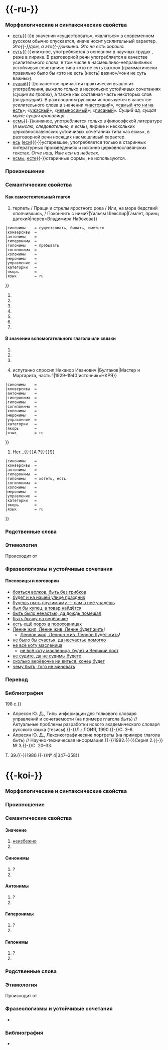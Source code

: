{{Cf|быт}}
= {{-ru-}} =
{{Лексема в Викиданных|L2111}}

=== Морфологические и синтаксические свойства ===
{{гл ru ^a/c
|слоги={{по-слогам|быть}}
}}

* [[есть]]{{-}}в значении «существовать», «являться» в современном русском обычно опускается, иначе носит усилительный характер. ''Это{{-}}дом, а это{{-}}хижина.'' ''Это не есть хорошо.''
* [[суть]]{{-}}книжное, употребляется в основном в научных трудах {{итп}}, реже в лирике. В разговорной речи употребляется в качестве усилительного слова, в том числе в насмешливо-неправильных устойчивых сочетаниях типа «это не суть важно» (грамматически правильно было бы «это не есть (несть) важно»/«они не суть важны»).
* [[сущий]]{{-}}в качестве причастия практически вышло из употребления, выжило только в нескольких устойчивых сочетаниях (''сущие во гробех''), а также как составная часть некоторых слов (''вездесущий''). В разговорном русском используется в качестве усилительного слова в значении «[[настоящий]]», «[[самый что ни на есть]]»; «[[ужасный]]», «[[невыносимый]]»; «[[писаный]]». ''Сущий ад, сущая му́ка; сущая красавица.''
* [[есмь]]{{-}}книжное, употребляется только в философской литературе (''я мыслю, следовательно, я есмь''), лирике и нескольких церковнославянских устойчивых сочетаниях типа «аз есмь», в разговорной речи носящих насмешливый характер.
* [[есь]] ([[еси]]){{-}}устаревшее, употребляется только в старинных литературных произведениях и исконно церковнославянских текстах. ''Отче наш, Иже еси на небесех.''
* [[есмы]], [[есте]]{{-}}старинные формы, не используются.

{{морфо-ru|бы|+ть|и=т}}

=== Произношение ===
{{transcription-ru|быть|Ru-быть.ogg}}

=== Семантические свойства ===

==== Как самостоятельный глагол ====

# {{значение
 |определение = [[существовать]]
 |пометы      = 
 |примеры     = {{пример|{{выдел|Быть}} иль не {{выдел|быть}}{{-}}вот в этом / Вопрос; что лучше для души{{-}}терпеть / Пращи и стрелы яростного рока / Или, на море бедствий ополчившись, / Покончить с ними?|Уильям Шекспир|Гамлет, принц датский|перев=Владимира Набокова}}
 |синонимы    = существовать, бывать, иметься
 |конверсивы  = 
 |антонимы    = 
 |гиперонимы  = 
 |гипонимы    = пребывать
 |согипонимы  = 
 |холонимы    = 
 |меронимы    = 
 |управление  = 
 |категории   = 
 |якорь       = 
 |язык        = ru
}}
# {{значение
 |определение = [[иметься]] (в наличии, в распоряжении, в продаже {{итп}})
 |пометы      = 
 |примеры     = {{пример|У него {{выдел|была}} прекрасная библиотека.}} {{пример|И ты войдёшь тропинкою пятнистой туда, в мой лес, и яркий и тенистый, где сердце {{выдел|есть}} у каждого листка, туда, где нет ни жалоб, ни желаний, где азбуке душистой ветерка учился я у ландыша и лани.|В. В. Набоков|Сонет („Весенний лес мне чудится…“)|1921|источник=НКРЯ}}
 |синонимы    = иметься
 |конверсивы  = иметь, обладать
 |антонимы    = 
 |гиперонимы  = 
 |гипонимы    = водиться, найтись
 |согипонимы  = 
 |холонимы    = 
 |меронимы    = 
 |управление  = 
 |категории   = 
 |якорь       = 
 |язык        = ru
}}
# {{значение
 |определение = иметь [[расположение]], занимать какое-либо [[место]] в пространстве
 |пометы      = 
 |примеры     = {{пример|Раньше в этой комнате {{выдел|был}} кабинет отца.}}
 |синонимы    = находиться, располагаться, размещаться
 |конверсивы  = 
 |антонимы    = 
 |гиперонимы  = 
 |гипонимы    = 
 |согипонимы  = 
 |холонимы    = 
 |меронимы    = 
 |управление  = 
 |категории   = 
 |якорь       = 
 |язык        = ru
}}
# {{значение
 |определение = [[находиться]] где-либо в данное (определённое) время
 |пометы      = 
 |примеры     = {{пример|Вчера мы {{выдел|были}} в кино.}}
 |синонимы    = присутствовать
 |конверсивы  = 
 |антонимы    = отсутствовать
 |гиперонимы  = 
 |гипонимы    = 
 |согипонимы  = 
 |холонимы    = 
 |меронимы    = 
 |управление  = 
 |категории   = 
 |якорь       = 
 |язык        = ru
}}
# {{значение
 |определение = [[иметься]] на ком-либо (об одежде, обуви, украшениях {{итп}})
 |пометы      = 
 |примеры     = {{пример|На нём {{выдел|была}} серая куртка с меховым воротником, чёрный картуз с узкими полями и прямым длинным четырёхугольным козырьком|А. И. Куприн|Изумруд|1907|источник=НКРЯ}}
 |синонимы    = 
 |конверсивы  = 
 |антонимы    = 
 |гиперонимы  = 
 |гипонимы    = 
 |согипонимы  = 
 |холонимы    = 
 |меронимы    = 
 |управление  = 
 |категории   = 
 |якорь       = 
 |язык        = ru
}}
# {{значение
 |определение = [[приходить]], [[приезжать]] куда-либо; [[посещать]] кого-либо
 |пометы      = 
 |примеры     = {{пример|Врач ещё не {{выдел|был}} у больного.}}
 |синонимы    = заходить, [разг.] забегать, [разг.] заглядывать
 |конверсивы  = 
 |антонимы    = 
 |гиперонимы  = 
 |гипонимы    = бывать, побывать; навещать, наведываться, проведывать, [офиц.] наносить визит; посещать; приходить, приезжать, прибывать
 |согипонимы  = 
 |холонимы    = 
 |меронимы    = 
 |управление  = 
 |категории   = 
 |якорь       = 
 |язык        = ru
}}
# {{значение
 |определение = [[происходить]], [[совершаться]], [[случаться]]
 |пометы      = 
 |примеры     = {{пример|Собрание {{выдел|будет}} завтра в пять часов.}}
 |синонимы    = происходить, совершаться, случаться; [[иметь место]]
 |конверсивы  = 
 |антонимы    = 
 |гиперонимы  = 
 |гипонимы    = 
 |согипонимы  = 
 |холонимы    = 
 |меронимы    = 
 |управление  = 
 |категории   = 
 |якорь       = 
 |язык        = ru
}}
# {{значение
 |определение = [[поступать]], [[вести себя]] каким-либо образом
 |пометы      = 
 |примеры     = {{пример|Челобитшики затужили, как с Ершем {{выдел|быти}}, как пособити, как Ерша добыти.||Ерш. Ерш., 17, 1-я пол. XVII в.|источник=СОРЯ}}
 |синонимы    = поступать
 |конверсивы  = 
 |антонимы    = 
 |гиперонимы  = 
 |гипонимы    = 
 |согипонимы  = 
 |холонимы    = 
 |меронимы    = 
 |управление  = 
 |категории   = 
 |якорь       = 
 |язык        = ru
}}

==== В значении вспомогательного глагола или связки ====

# {{значение
 |определение = употребляется в значении [[связка|связки]] между подлежащим и именным сказуемым; [[являться]] кем-либо, чем-либо, каким-либо (''формы настоящего времени в современном русском обычно опускаются, в особенности перед прилагательными'')
 |пометы      = 
 |примеры     = {{пример|Погода {{выдел|была}} хорошая. Ошибка {{выдел|будет}} налицо. Что {{выдел|есть}} основа дружбы? Кредиты {{выдел|есть}} основа роста активности бизнеса.}} {{пример|И неподкупный голос мой {{выдел|был}} эхо русского народа.|А. С. Пушкин|К Н. Я. Плюсковой („На лире скромной…“)|1818|источник=НКРЯ}} {{пример|Он {{выдел|был}} таким умным. Она {{выдел|будет}} самой красивой.}}
 |синонимы    = являться
 |конверсивы  = 
 |антонимы    = 
 |гиперонимы  = 
 |гипонимы    = 
 |согипонимы  = 
 |холонимы    = 
 |меронимы    = 
 |управление  = 
 |категории   = 
 |якорь       = 
 |язык        = ru
}}
# {{значение
 |определение = употребляется в формах [[будущее время|будущего времени]] с неопределённой формой глаголов несовершенного вида для образования будущего времени изъявительного наклонения
 |пометы      = 
 |примеры     = {{пример|{{выдел|Буду}} плавать. {{выдел|Будет}} храпеть. {{выдел|Будешь}} звонить.}}
 |синонимы    = 
 |конверсивы  = 
 |антонимы    = 
 |гиперонимы  = 
 |гипонимы    = 
 |согипонимы  = 
 |холонимы    = 
 |меронимы    = 
 |управление  = 
 |категории   = 
 |якорь       = 
 |язык        = ru
}}
# {{значение
 |определение = употребляется для образования сложных форм [[страдательный залог|страдательного залога]]
 |пометы      = 
 |примеры     = {{пример| Лошадка {{выдел|была}} то и дело понукаема извозчиком.}} {{пример|Список литературы {{выдел|будет}} приведён на последней странице.}}
 |синонимы    = 
 |конверсивы  = 
 |антонимы    = 
 |гиперонимы  = 
 |гипонимы    = 
 |согипонимы  = 
 |холонимы    = 
 |меронимы    = 
 |управление  = 
 |категории   = 
 |якорь       = 
 |язык        = ru
}}
# {{значение
 |определение = употребляется в формах будущего времени в значении связки настоящего времени
 |пометы      = [разг.]
 |примеры     = {{пример|{{-}}Вы кто такой {{выдел|будете}}, гражданин?{{-}}испуганно спросил Никанор Иванович.|Булгаков|Мастер и Маргарита, часть 1|1929–1940|источник=НКРЯ}}
 |синонимы    = 
 |конверсивы  = 
 |антонимы    = 
 |гиперонимы  = 
 |гипонимы    = 
 |согипонимы  = 
 |холонимы    = 
 |меронимы    = 
 |управление  = 
 |категории   = 
 |якорь       = 
 |язык        = ru
}}
# {{значение
 |определение = в [[эллипсис]]ах заменяет собственно глагол, в особенности «хотеть» и «есть»
 |пометы      = [разг.]
 |примеры     = {{пример|{{выдел|Будешь}} суп? // Суп{{-}}да, а картошки не {{выдел|буду}}.}} {{пример|[[выпить|Хочешь]]?{{-}}Нет…{{-}}А {{выдел|будешь}}?{{-}}{{выдел|[[напиться|Буду]]}}!}}
 |синонимы    = 
 |конверсивы  = 
 |антонимы    = 
 |гиперонимы  = 
 |гипонимы    = хотеть, есть
 |согипонимы  = 
 |холонимы    = 
 |меронимы    = 
 |управление  = 
 |категории   = 
 |якорь       = 
 |язык        = ru
}}

=== Родственные слова ===
{{родств-блок
|существительные=бытие
|прилагательные=будущий, бывший, бывалый, вездесущий, насущный, существительное, присутствующий
|глаголы=отбыть, прибыть, побыть; присутствовать, существовать
|местоимения=
|полн=бы
}}

=== Этимология ===
Происходит от {{этимология:быть|да}}

=== Фразеологизмы и устойчивые сочетания ===
{{Фразеологизмы|
* {{скр2|бля буду}}
* [[будем посмотреть]]
** [[будем поглядеть]]
* [[будет тебе]]
** [[будет вам]]
* [[буди Бог|буди Бог между кем-либо]]
* будь другом
* будь здоров
* будь не во гнев
** не во гнев будь сказано
* будь спокоен
** будьте спокойны
* будь то…, или…
** будет ли то…, или…
* [[будь ты проклят|будь ты (он, она) проклят, проклята]]
* будь что будет
* будь я проклят
* был да сплыл
* была не была
* было дело
* быть в большой деревне
* быть в людях
* быть в обращении
* быть в ответе
* быть в состоянии
* быть или не быть?
* быть может
* быть на игле
* быть на коне
* быть на посылках
* быть на ты
* быть не может
* быть обсаженным братвой
* быть по корешам
* быть по сему
* быть с языком
* быть самим собой
* быть так
* в Греции всё есть
* век будет помнить
** век будешь помнить
* всё будет Украина
* где бы ни было
* где бы то ни было
* да будет так
* да будет
* давай не будем
** давайте не будем
* должно быть
* жил-был
* жирно будет
* и будь здоров
* и был таков
* как бы то ни было
* [[как был|как был (была)]]
** [[в чём был|в чём был (была)]]
* как быть
* как не быть
* какой бы то ни было
* какой ни на есть
* кто есть кто
* может быть
* надо быть
* не будь дурак
* не было печали
* не в обиду будь сказано
* не к ночи будь помянут
* не может быть и речи
* не тем будь помянут
* не тут-то было
* [[ничего не будет|ничего не будет (''кому-либо'' за ''что-либо'')]]
* ноги не будет
* самый что ни на есть
* стало быть
* так и быть
* то есть
* что будет, то будет
* что есть силы
* чтоб духу твоего не было
* чтоб тебе пусто было
* чтобы неповадно было
* я не я буду
* я больше так не буду
}}

==== Пословицы и поговорки ====
* [[бояться волков, быть без грибков]]
* [[будет и на нашей улице праздник]]
* [[будешь рыть другим яму — сам в неё упадёшь]]
* [[был бы купец, а товар найдётся]]
* [[быть было ненастью, да дождь помешал]]
* [[быть бычку на верёвочке]]
* [[есть ещё порох в пороховницах]]
* [[Ленин жил, Ленин жив, Ленин будет жить]]!
** [[Леннон жил, Леннон жив, Леннон будет жить]]!
* [[не было бы счастья, да несчастье помогло]]
* [[не всё коту масленица]]
** [[не всё коту масленица, будет и Великий пост]]
* [[не судите, да не судимы будете]]
* [[сколько верёвочке ни виться, конец будет]]
* [[чему быть, того не миновать]]

=== Перевод ===
{{перев-блок|существовать, находиться, являться
|en=[[be]]
|ar=[[كان]]
|vep=[[olda]]
|hy=[[լինել]]
|bg=[[съм]]
|bua=[[байха]]
|hu=[[lenni]]
|vi=[[là]]
|el=[[είμαι]]
|da=[[være]]
|he=[[היה]]
|is=[[vera]]
|es=[[ser]], [[estar]]
|it=[[essere]]
|zh=[[是]]
|ko=[[있다]]
|ku=[[bûn]]
|la=[[sum]]
|lv=[[būt]]
|mn=[[байх]]
|de=[[sein]]
|nl=[[zijn]]
|no=[[være]]
|os=[[уын]]
|pi=[[bhavati]]
|pl=[[być]]
|pt=[[ser]]
|ro=[[fi]]
|sr=[[biti]]
|cu-Cyrl=[[бꙑти]], [[бъіти]]
|tt.cyr=[[булырга]]; [[бар]]
|tt.lat=[[bar]]
|tg=[[будан]], [[ҳаст]]
|tr=[[olmak]]
|uk=[[бути]]
|fi=[[olla]]
|fr=[[être]]
|cs=[[být]]
|sv=[[vara]] (är, var, varit)
|eo=[[esti]]
|et=[[olema]]
}}
{{перев-блок|находиться, присутствовать, состоять
|en=
|de=
|fr=
|it=
|es=
|uk=
|kk=
}}
{{перев-блок|являться
|en=
|de=
|fr=
|it=
|es=
|uk=
|kk=
}}
{{перев-блок|поступать
|en=behave
|de=
|fr=
|it=
|es=
|uk=
|kk=
}}

=== Библиография ===
{{библио|Селиверстова О. Н.|Семантический анализ предикативных притяжательных конструкций с глаголом «быть»|Вопросы языкознания, 1973, № 5||95-105}}
{{библио|Селиверстова О. Н.|Компонентный анализ многозначных слов. На материале некоторых русских глаголов.||М.: Наука, 1975}}
{{библио|Арутюнова Н. Д.|Предложение и его смысл.||М.: Наука, 1976}}
{{библио|Селиверстова О. Н.|Экзистенциальность и посессивность в языке и речи.||М.: Наука, 1983}}
{{библио|Арутюнова Н. Д., Ширяев Е. Н.|Русское предложение: Бытийный тип.||М.: Русский язык, 1983.{{-}}198 с.}}
{{библио
|авторы= Арутюнова Н. Д.
|название=Тождество и подобие
|издание=Логический анализ языка. Тождество и подобие. Сравнение и идентификация.
|редактор=Арутюнова Н. Д.
|изд-во=М.: Институт языкознания АН СССР, 1990
|стр=17, 20, 22
|детально=1
}}
{{библио
|авторы= Шмелёв А. Д.
|название=Парадоксы идентификации
|издание=Логический анализ языка. Тождество и подобие. Сравнение и идентификация.
|редактор=Арутюнова Н. Д.
|изд-во=М.: Институт языкознания АН СССР, 1990
|стр=33-51
|детально=1
}}
{{библио
|авторы=Труб В. М.
|название=К проблеме функционального сходства нейтрального и контрастивного отрицания
|издание=Логический анализ языка. Тождество и подобие. Сравнение и идентификация.
|редактор=Арутюнова Н. Д.
|изд-во=М.: Институт языкознания АН СССР, 1990
|стр=203–204
|детально=
}}
* Апресян Ю. Д., Типы информации для толкового словаря управлений и сочетаемости (на примере глагола ''быть'') // Актуальные проблемы разработки нового академического словаря русского языка (тезисы).{{-}}Л.: ЛОИЯ, 1990.{{-}}С. 3–6.
* Апресян Ю. Д., Лексикографические портреты (на примере глагола ''быть'') // Научно-техническая информация.{{-}}1992.{{-}}Серия 2.{{-}}№ 3.{{-}}С. 20–33.
{{библио|Селиверстова О. Н.|Компонентный анализ многозначных слов. Глава II. Глагол «иметь» и конструкция типа «у меня (есть)»|'''Селиверстова О. Н.''' Труды по семантике.|М.: Языки славянской культуры, 2004|134–167}}
{{библио|Селиверстова О. Н.|Компонентный анализ многозначных слов. Глава III. Глагол «принять»|'''Селиверстова О. Н.''' Труды по семантике.|М.: Языки славянской культуры, 2004|168–169}}
{{библио|Селиверстова О. Н.|Константность и вариативность в семантической структуре многозначных слов типа «take»|'''Селиверстова О. Н.''' Труды по семантике.|М.: Языки славянской культуры, 2004|365–366}}
{{библио|Селиверстова О. Н.|Контрастивная синтаксическая семантика. Опыт описания. Введение|'''Селиверстова О. Н.''' Труды по семантике.|М.: Языки славянской культуры, 2004|559–560}}
{{библио|Селиверстова О. Н.|Контрастивная синтаксическая семантика. Опыт описания. Глава I. Экзистенциальность, локативность и посессивность в русском языке. Типы предикатов|'''Селиверстова О. Н.''' Труды по семантике|М.: Языки славянской культуры, 2004|563–568, 574–577, 591, 603–604}}
{{библио|Селиверстова О. Н.|Контрастивная синтаксическая семантика. Опыт описания. Глава II. Понятие синтаксической модели и актуальное членение|'''Селиверстова О. Н.''' Труды по семантике.|М.: Языки славянской культуры, 2004|611–612, 627}}
{{библио|Селиверстова О. Н.|Контрастивная синтаксическая семантика. Опыт описания. Глава III. Модели с «есть» и с нулевой связкой|'''Селиверстова О. Н.''' Труды по семантике.|М.: Языки славянской культуры, 2004|628–653}}
{{библио|Селиверстова О. Н.|Контрастивная синтаксическая семантика. Опыт описания. Общее заключение|'''Селиверстова О. Н.''' Труды по семантике.|М.: Языки славянской культуры, 2004|704–705, 707, 709}}
{{библио|Арутюнова Н. Д.|Сокровенная связка|изд-во=Известия АН СССР. Серия литературы и языка.{{-}}Т. 39.{{-}}1980.{{-}}№ 4|347–358}}

<!-- Служебное: -->
{{improve|ru|значение?|переводы}}
{{Категория|язык=ru|Глаголы существования|Супплетивность|Ь и без}}
{{длина слова|4|ru}}
= {{-koi-}} =

=== Морфологические и синтаксические свойства ===
{{adv koi
|основа=быть
|слоги={{по-слогам|быть}}
}}

{{морфо|прист1=|корень1=|суфф1=|оконч=|частица=}}

=== Произношение ===
{{transcription||}}

=== Семантические свойства ===

==== Значение ====
# [[неизбежно]] {{пример||перевод= }}
# 

==== Синонимы ====
# ?
# 

==== Антонимы ====
# ?
# 

==== Гиперонимы ====
# ?
# 

==== Гипонимы ====
# ?
# 

=== Родственные слова ===
{{родств-блок
|умласк=
|уничиж=
|увелич=
|имена-собственные=
|существительные=
|прилагательные=
|числительные=
|местоимения=
|глаголы=
|наречия=
|причастия=
|предлоги=
}}

=== Этимология ===
Происходит от {{этимология:|koi}}

=== Фразеологизмы и устойчивые сочетания ===
* 

=== Библиография ===
* 

<!-- Служебное: -->
{{improve|koi|морфо|транскрипция|пример|этимология}}
{{Категория|язык=koi|Необходимость||}}
{{длина слова|4|koi}}

{{multilang|2}}
